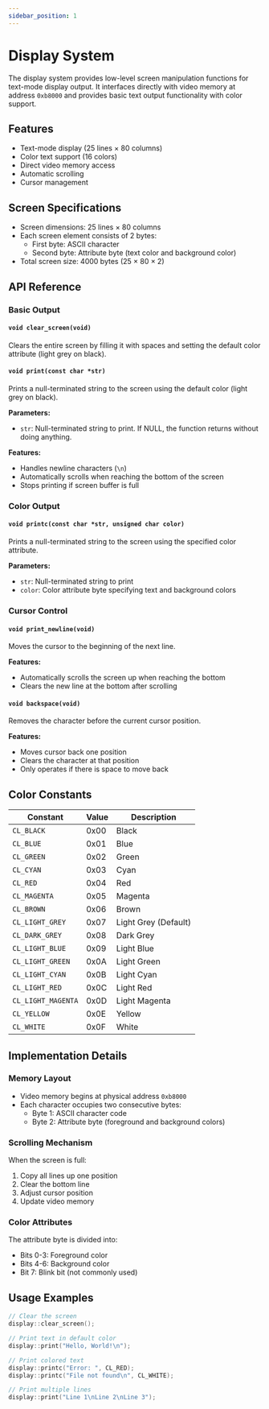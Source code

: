```yaml
---
sidebar_position: 1
---
```


# Display System

The display system provides low-level screen manipulation functions for text-mode display output. It interfaces directly with video memory at address `0xb8000` and provides basic text output functionality with color support.

## Features

- Text-mode display (25 lines × 80 columns)
- Color text support (16 colors)
- Direct video memory access
- Automatic scrolling
- Cursor management

## Screen Specifications
- Screen dimensions: 25 lines × 80 columns
- Each screen element consists of 2 bytes:
  - First byte: ASCII character
  - Second byte: Attribute byte (text color and background color)
- Total screen size: 4000 bytes (25 × 80 × 2)

## API Reference

### Basic Output

#### `void clear_screen(void)`
Clears the entire screen by filling it with spaces and setting the default color attribute (light grey on black).

#### `void print(const char *str)`
Prints a null-terminated string to the screen using the default color (light grey on black).

**Parameters:**
- `str`: Null-terminated string to print. If NULL, the function returns without doing anything.

**Features:**
- Handles newline characters (`\n`)
- Automatically scrolls when reaching the bottom of the screen
- Stops printing if screen buffer is full

### Color Output

#### `void printc(const char *str, unsigned char color)`
Prints a null-terminated string to the screen using the specified color attribute.

**Parameters:**
- `str`: Null-terminated string to print
- `color`: Color attribute byte specifying text and background colors

### Cursor Control

#### `void print_newline(void)`
Moves the cursor to the beginning of the next line.

**Features:**
- Automatically scrolls the screen up when reaching the bottom
- Clears the new line at the bottom after scrolling

#### `void backspace(void)`
Removes the character before the current cursor position.

**Features:**
- Moves cursor back one position
- Clears the character at that position
- Only operates if there is space to move back

## Color Constants

| Constant | Value | Description |
|----------|-------|-------------|
| `CL_BLACK` | 0x00 | Black |
| `CL_BLUE` | 0x01 | Blue |
| `CL_GREEN` | 0x02 | Green |
| `CL_CYAN` | 0x03 | Cyan |
| `CL_RED` | 0x04 | Red |
| `CL_MAGENTA` | 0x05 | Magenta |
| `CL_BROWN` | 0x06 | Brown |
| `CL_LIGHT_GREY` | 0x07 | Light Grey (Default) |
| `CL_DARK_GREY` | 0x08 | Dark Grey |
| `CL_LIGHT_BLUE` | 0x09 | Light Blue |
| `CL_LIGHT_GREEN` | 0x0A | Light Green |
| `CL_LIGHT_CYAN` | 0x0B | Light Cyan |
| `CL_LIGHT_RED` | 0x0C | Light Red |
| `CL_LIGHT_MAGENTA` | 0x0D | Light Magenta |
| `CL_YELLOW` | 0x0E | Yellow |
| `CL_WHITE` | 0x0F | White |

## Implementation Details

### Memory Layout
- Video memory begins at physical address `0xb8000`
- Each character occupies two consecutive bytes:
  - Byte 1: ASCII character code
  - Byte 2: Attribute byte (foreground and background colors)

### Scrolling Mechanism
When the screen is full:
1. Copy all lines up one position
2. Clear the bottom line
3. Adjust cursor position
4. Update video memory

### Color Attributes
The attribute byte is divided into:
- Bits 0-3: Foreground color
- Bits 4-6: Background color
- Bit 7: Blink bit (not commonly used)

## Usage Examples

```cpp
// Clear the screen
display::clear_screen();

// Print text in default color
display::print("Hello, World!\n");

// Print colored text
display::printc("Error: ", CL_RED);
display::printc("File not found\n", CL_WHITE);

// Print multiple lines
display::print("Line 1\nLine 2\nLine 3");
```
